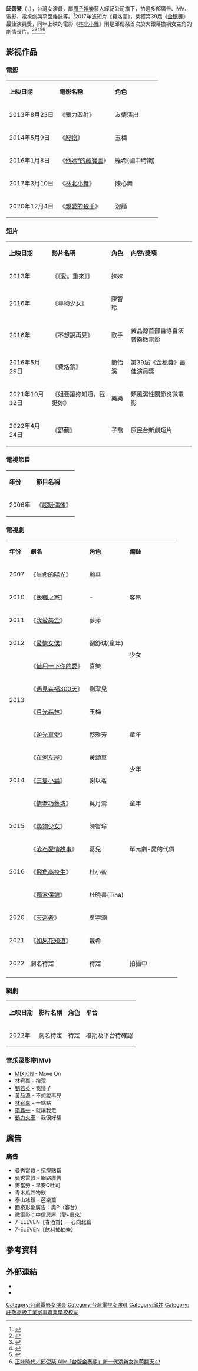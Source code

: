 {{藝人
| 姓名= 邱偲琹
| 類型 = 女演員
| 圖片 =
| 圖片尺寸 = 
| 本名 = 邱偲琹
| 羅馬拼音 = Chiu Si-Chin
| 英文名 = Ally Chiu
| 綽號 = 琹琹、琹寶
| 國籍 = {{ROC}}
| 出生日期 = {{Birth_date_and_age|1998|7|4|}}
| 出生地點 = {{ROC}}
| 職業 = [[演員|演員]]、學生
| 教育程度 = [[莊敬高職|莊敬高職]]表演藝術科<br>
| 宗教信仰 = 基督教
| 活躍年代 = 2013年至今
| 代表作 = '''電影'''
*《[[林北小舞|林北小舞]]》<br>《[[親愛的殺手|親愛的殺手]]》<br>'''電視劇'''
*《[[如果花知道|如果花知道]]》<br>《[[飛魚高校生|飛魚高校生]]》<br>《[[獨家保鑣|獨家保鑣]]》
| 唱片公司 = 
| 經紀公司 = [[周子娛樂|周子娛樂]] （2014年至今）
| 獎項 = {{awards|學生作品類－單項表現獎|2016年|《費洛蒙》||[[金穗獎|金穗獎]]}} 
| imdb = 6513035
| 官方網站 = [https://www.facebook.com/ally199874/  邱偲琹Ally 臉書粉絲專頁]
[https://www.instagram.com/ally199874/  邱偲琹Ally  Instagram]
}}

'''邱偲琹'''（{{lang-en|Ally Chiu}}，{{bd|1998年|7月4日|catIdx=Chiu邱}}），台灣女演員，屬[[周子娛樂|周子娛樂]]藝人經紀公司旗下，拍過多部廣告、MV、電影、電視劇與平面雜誌等。<ref>{{Cite web|title=邱偲琹Ally|url=https://www.facebook.com/ally199874/posts/271282269680650|accessdate=2019-06-19|work=www.facebook.com|language=zh-Hans|archive-date=2020-04-05|archive-url=https://web.archive.org/web/20200405013407/https://www.facebook.com/ally199874/posts/271282269680650|dead-url=no}}</ref>2017年憑短片《費洛蒙》，榮獲第39屆《[[金穗獎|金穗獎]]》最佳演員獎，同年上映的電影《[[林北小舞|林北小舞]]》則是邱偲琹首次於大銀幕擔綱女主角的劇情長片。<ref>{{Cite web |url=http://www.ettoday.net/news/20131021/284408.htm |title=Koobii 高校誌／振聲高中　邱偲琹 |accessdate=2016-07-04 |archive-date=2016-08-20 |archive-url=https://web.archive.org/web/20160820111245/http://www.ettoday.net/news/20131021/284408.htm |dead-url=no }}</ref><ref>{{Cite web |url=http://ent.ltn.com.tw/news/breakingnews/2021890 |title=新星邱偲琹奪金穗獎最佳演員 演技受矚目！ |accessdate=2017-08-01 |archive-date=2017-08-01 |archive-url=https://web.archive.org/web/20170801074356/http://ent.ltn.com.tw/news/breakingnews/2021890 |dead-url=no }}</ref><ref>{{Cite web |url=http://star.ettoday.net/news/895178?t=%E6%9E%97%E4%BE%9D%E6%99%A8%E8%B2%BC%E5%BF%83%E4%B8%8D%E8%97%8F%E7%A7%81%E6%8E%8818%E6%AD%B2%E5%B0%8F%E5%B8%AB%E5%A6%B9%E3%80%80%E9%82%B1%E5%81%B2%E7%90%B9%E5%A5%AA%E9%87%91%E7%A9%97%E6%9C%80%E4%BD%B3%E6%BC%94%E5%93%A1 |title=林依晨貼心不藏私授18歲小師妹　邱偲琹奪金穗最佳演員 |accessdate=2017-08-01 |archive-date=2017-08-09 |archive-url=https://web.archive.org/web/20170809131555/http://star.ettoday.net/news/895178?t=%E6%9E%97%E4%BE%9D%E6%99%A8%E8%B2%BC%E5%BF%83%E4%B8%8D%E8%97%8F%E7%A7%81%E6%8E%8818%E6%AD%B2%E5%B0%8F%E5%B8%AB%E5%A6%B9%E3%80%80%E9%82%B1%E5%81%B2%E7%90%B9%E5%A5%AA%E9%87%91%E7%A9%97%E6%9C%80%E4%BD%B3%E6%BC%94%E5%93%A1 |dead-url=no }}</ref><ref>{{Cite web |url=http://www.appledaily.com.tw/realtimenews/article/new/20170324/1083854/ |title=喬喬邱偲琹得金穗獎演員獎　吳可熙柴智屏挺頒獎 |accessdate=2017-08-16 |archive-date=2017-08-17 |archive-url=https://web.archive.org/web/20170817035519/http://www.appledaily.com.tw/realtimenews/article/new/20170324/1083854/ |dead-url=no }}</ref><ref>[http://cutiesgeneration.com/邱偲琹-ally「台版金泰熙」新一代清新女神萌翻天/ 正妹時代／邱偲琹 Ally「台版金泰熙」新一代清新女神萌翻天]</ref>

==影视作品==

===電影===

{| class="wikitable"
|-style="background:#007FFF; color:white" align="center"
| '''上映日期''' || '''電影名稱''' || '''角色''' 
|-
| 2013年8月23日 ||  《舞力四射》 ||  友情演出  
|-
| 2014年5月9日 ||  《[[廢物_(電影)|廢物]]》  || 玉梅
|-
| 2016年1月8日 ||  《[[他媽²的藏寶圖|他媽²的藏寶圖]]》  || 雅希(國中時期)
|-
| 2017年3月10日 ||  《[[林北小舞|林北小舞]]》  || 陳心舞
|-
| 2020年12月4日 ||  《[[親愛的殺手|親愛的殺手]]》  || 泡麵
|}

===短片===
{| class="wikitable"
|-style="background:#007FFF; color:white" align="center"
| '''上映日期''' || '''影片名稱''' || '''角色'''  || '''內容/獎項''' 
|-
| 2013年 ||  《《愛。重來》》 ||  妹妹  ||  
|-
| 2016年 ||  《尋物少女》 ||  陳智玲  ||  
|-
| 2016年 ||  《不想說再見》 ||  歌手  ||  黃品源首部自導自演音樂微電影
|-
| 2016年5月29日 ||  《費洛蒙》 ||  簡怡溪  ||  第39屆《[[金穗獎|金穗獎]]》最佳演員獎
|-
| 2021年10月12日 ||  《姐要讓妳知道，我挺妳》 || 樂樂   ||  類風濕性關節炎微電影
|-
| 2022年4月24日 || 《[[野薊_(電視電影)|野薊]]》 || 子喬 ||  原民台新創短片
|}

===電視節目===
{| class="wikitable"
|-style="background:#007FFF; color:white" align="center"
| '''年份''' || '''節目名稱'''
|-
| 2006年 ||  《[[超級偶像|超級偶像]]》 
|}
===電視劇===
{| class="wikitable"
|-style="background:#007FFF; color:white" align="center"
| '''年份''' || '''劇名''' || '''角色''' || '''備註'''
|-
| 2007 ||  《[[生命的陽光|生命的陽光]]》 || 麗華 ||
|-
| 2010 ||  《[[飯糰之家|飯糰之家]]》 || - || 客串
|-
| 2011 ||《[[我愛美金|我愛美金]]》 || 夢萍 ||
|-
| 2012 ||《[[愛情女僕|愛情女僕]]》 || 劉舒琪(童年) || rowspan="2" | 少女
|-
|rowspan=4| 2013 ||  《[[借用一下你的愛|借用一下你的愛]]》 || 喜樂 
|-
| 《[[遇見幸福300天|遇見幸福300天]]》 || 劉潔兒 ||
|-
| 《[[月光森林|月光森林]]》 || 玉梅 || 
|-
| 《[[逆光真愛|逆光真愛]]》 || 蔡雅芳 ||童年
|-
|rowspan=3| 2014 ||  《[[在河左岸|在河左岸]]》 || 黃頌真 || rowspan="2" |少年
|-
|《[[三隻小蟲|三隻小蟲]]》 || 謝以茗 
|-
|《[[情牽巧藝坊|情牽巧藝坊]]》 || 吳月鶯 ||童年
|-
| 2015 ||  《[[尋物少女|尋物少女]]》 || 陳智玲 ||
|-
|rowspan=3| 2016 ||《[[滾石愛情故事|滾石愛情故事]]》 || 葛兒 ||單元劇-愛的代價
|-
|《[[飛魚高校生|飛魚高校生]]》 || 杜小蜜 ||
|-
|《[[獨家保鑣|獨家保鑣]]》 || 杜曉書(Tina) ||
|-
| 2020 ||  《[[天巡者|天巡者]]》 || 吳宇涵 ||
|-
| 2021 ||《[[如果花知道|如果花知道]]》|| 戴希 ||
|-
| 2022 || 劇名待定 || 待定 || 拍攝中
|-
|}

===網劇===
{| class="wikitable"
|-style="background:#007FFF; color:white" align="center"
| '''上映日期''' || '''影片名稱''' || '''角色'''  || '''平台''' 
|-
| 2022年 ||  劇名待定 ||  待定  || 檔期及平台待確認
|}

=== 音乐录影带(MV) ===

*[[MIXION|MIXION]] - Move On
*[[林宥嘉|林宥嘉]] - 拾荒
*[[劉若英|劉若英]] - 我懂了
*[[黃品源|黃品源]] - 不想說再見
*[[林宥嘉|林宥嘉]] - 一點點
*[[李鑫一|李鑫一]] - 就讓我走
*[[動力火車|動力火車]] - 我很好騙

== 廣告 ==

===廣告===
*曼秀雷敦 - 抗痘貼篇
*曼秀雷敦 - 網路廣告
*麥當勞 - 早安Q吐司
*青木瓜四物飲
*泰山冰鎮 - 芭樂篇
*國泰形象廣告：奧P（客台）
*微電影：中信房屋（愛•重來）
*7-ELEVEN【春酒賞】一心向北篇
*7-ELEVEN【飲料抽抽樂】

==參考資料==
{{reflist}}

==外部連結==
*{{Facebook|ally199874}}
*{{instagram|ally199874}}

[[Category:台灣電影女演員|Category:台灣電影女演員]]
[[Category:台灣電視女演員|Category:台灣電視女演員]]
[[Category:邱姓|Category:邱姓]]
[[Category:莊敬高級工業家事職業學校校友|Category:莊敬高級工業家事職業學校校友]]

{{周子娛樂}}